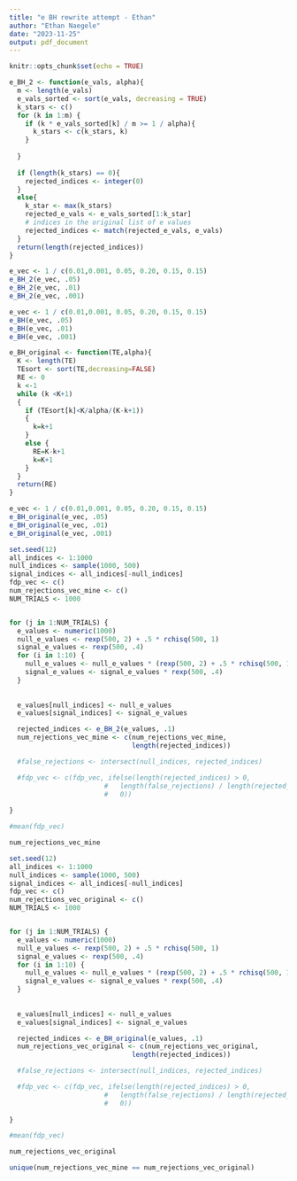 ```yaml
---
title: "e BH rewrite attempt - Ethan"
author: "Ethan Naegele"
date: "2023-11-25"
output: pdf_document
---
```


```r
knitr::opts_chunk$set(echo = TRUE)
```

```r
e_BH_2 <- function(e_vals, alpha){
  m <- length(e_vals)
  e_vals_sorted <- sort(e_vals, decreasing = TRUE)
  k_stars <- c()
  for (k in 1:m) {
    if (k * e_vals_sorted[k] / m >= 1 / alpha){
      k_stars <- c(k_stars, k)
    }
    
  }
  
  if (length(k_stars) == 0){
    rejected_indices <- integer(0)
  }
  else{
    k_star <- max(k_stars)
    rejected_e_vals <- e_vals_sorted[1:k_star]
    # indices in the original list of e values
    rejected_indices <- match(rejected_e_vals, e_vals)
  }
  return(length(rejected_indices))
}
```

```r
e_vec <- 1 / c(0.01,0.001, 0.05, 0.20, 0.15, 0.15)
e_BH_2(e_vec, .05)
e_BH_2(e_vec, .01)
e_BH_2(e_vec, .001)
```

```r
e_vec <- 1 / c(0.01,0.001, 0.05, 0.20, 0.15, 0.15)
e_BH(e_vec, .05)
e_BH(e_vec, .01)
e_BH(e_vec, .001)
```


```r
e_BH_original <- function(TE,alpha){
  K <- length(TE)
  TEsort <- sort(TE,decreasing=FALSE)
  RE <- 0 
  k <-1
  while (k <K+1)
  {
    if (TEsort[k]<K/alpha/(K-k+1))
    {
      k=k+1
    }
    else {
      RE=K-k+1
      k=K+1
    }
  }
  return(RE)
}
```


```r
e_vec <- 1 / c(0.01,0.001, 0.05, 0.20, 0.15, 0.15)
e_BH_original(e_vec, .05)
e_BH_original(e_vec, .01)
e_BH_original(e_vec, .001)
```


```r

set.seed(12)
all_indices <- 1:1000
null_indices <- sample(1000, 500)
signal_indices <- all_indices[-null_indices]
fdp_vec <- c()
num_rejections_vec_mine <- c()
NUM_TRIALS <- 1000


for (j in 1:NUM_TRIALS) {
  e_values <- numeric(1000)
  null_e_values <- rexp(500, 2) + .5 * rchisq(500, 1)
  signal_e_values <- rexp(500, .4)
  for (i in 1:10) {
    null_e_values <- null_e_values * (rexp(500, 2) + .5 * rchisq(500, 1))
    signal_e_values <- signal_e_values * rexp(500, .4)
  }
  
  
  e_values[null_indices] <- null_e_values
  e_values[signal_indices] <- signal_e_values

  rejected_indices <- e_BH_2(e_values, .1)
  num_rejections_vec_mine <- c(num_rejections_vec_mine, 
                               length(rejected_indices))

  #false_rejections <- intersect(null_indices, rejected_indices)

  #fdp_vec <- c(fdp_vec, ifelse(length(rejected_indices) > 0, 
                        #   length(false_rejections) / length(rejected_indices),
                        #   0))
  
}

#mean(fdp_vec)

num_rejections_vec_mine


```


```r

set.seed(12)
all_indices <- 1:1000
null_indices <- sample(1000, 500)
signal_indices <- all_indices[-null_indices]
fdp_vec <- c()
num_rejections_vec_original <- c()
NUM_TRIALS <- 1000


for (j in 1:NUM_TRIALS) {
  e_values <- numeric(1000)
  null_e_values <- rexp(500, 2) + .5 * rchisq(500, 1)
  signal_e_values <- rexp(500, .4)
  for (i in 1:10) {
    null_e_values <- null_e_values * (rexp(500, 2) + .5 * rchisq(500, 1))
    signal_e_values <- signal_e_values * rexp(500, .4)
  }
  
  
  e_values[null_indices] <- null_e_values
  e_values[signal_indices] <- signal_e_values

  rejected_indices <- e_BH_original(e_values, .1)
  num_rejections_vec_original <- c(num_rejections_vec_original, 
                               length(rejected_indices))

  #false_rejections <- intersect(null_indices, rejected_indices)

  #fdp_vec <- c(fdp_vec, ifelse(length(rejected_indices) > 0, 
                        #   length(false_rejections) / length(rejected_indices),
                        #   0))
  
}

#mean(fdp_vec)

num_rejections_vec_original


```


```r
unique(num_rejections_vec_mine == num_rejections_vec_original)
```


